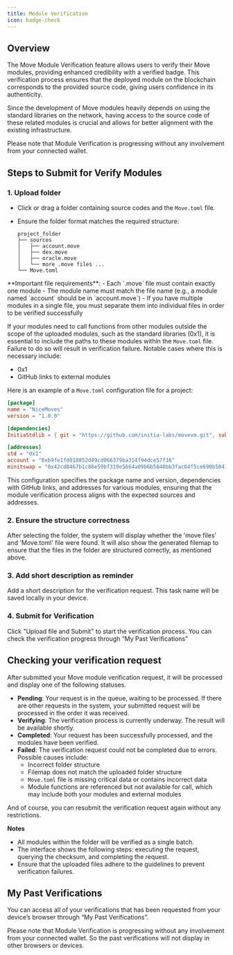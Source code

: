 ```yaml
---
title: Module Verification
icon: badge-check
---
```


## Overview

The Move Module Verification feature allows users to verify their Move modules, providing enhanced credibility with a verified badge. This verification process ensures that the deployed module on the blockchain corresponds to the provided source code, giving users confidence in its authenticity.

Since the development of Move modules heavily depends on using the standard libraries on the network, having access to the source code of these related modules is crucial and allows for better alignment with the existing infrastructure.

Please note that Module Verification is progressing without any involvement from your connected wallet.

## Steps to Submit for Verify Modules

### 1. Upload folder

- Click or drag a folder containing source codes and the `Move.toml` file.
- Ensure the folder format matches the required structure:
    
    ```arduino
    project_folder
    ├── sources
    │   ├── account.move
    │   ├── dex.move
    │   ├── oracle.move
    │   └── more .move files ...
    └── Move.toml
    ```

<Note>
**Important file requirements**:
- Each `.move` file must contain exactly one module
- The module name must match the file name (e.g., a module named `account` should be in `account.move`)
- If you have multiple modules in a single file, you must separate them into individual files in order to be verified successfully
</Note>

If your modules need to call functions from other modules outside the scope of the uploaded modules, such as the standard libraries (0x1), it is essential to include the paths to these modules within the `Move.toml` file. Failure to do so will result in verification failure. Notable cases where this is necessary include:

- 0x1
- GitHub links to external modules

Here is an example of a `Move.toml` configuration file for a project:

```toml
[package]
name = "NiceMoves"
version = "1.0.0"

[dependencies]
InitiaStdlib = { git = "https://github.com/initia-labs/movevm.git", subdir = "precompile/modules/initia_stdlib", rev = "9afe29f1040f488e087d67bdc1befb6592b5d4b7" }

[addresses]
std = "0x1"
account = "0xb9fe1fd018852d49cd066379ba314f94dce57f16"
minitswap = "0x42cd8467b1c86e59bf319e5664a09b6b5840bb3fac64f5ce690b5041c530565a"
```

This configuration specifies the package name and version, dependencies with GitHub links, and addresses for various modules, ensuring that the module verification process aligns with the expected sources and addresses.

### 2. Ensure the structure correctness

After selecting the folder, the system will display whether the 'move files' and 'Move.toml' file were found. It will also show the generated filemap to ensure that the files in the folder are structured correctly, as mentioned above. 

### 3. Add short description as reminder

Add a short description for the verification request. This task name will be saved locally in your device.

### 4. Submit for Verification

Click "Upload file and Submit" to start the verification process. You can check the verification progress through “My Past Verifications”

## Checking your verification request

After submitted your Move module verification request, it will be processed and display one of the following statuses.

- **Pending**: Your request is in the queue, waiting to be processed. If there are other requests in the system, your submitted request will be processed in the order it was received.
- **Verifying**: The verification process is currently underway. The result will be available shortly.
- **Completed**: Your request has been successfully processed, and the modules have been verified.
- **Failed**: The verification request could not be completed due to errors. Possible causes include:
    - Incorrect folder structure
    - Filemap does not match the uploaded folder structure
    - `Move.toml` file is missing critical data or contains incorrect data
    - Module functions are referenced but not available for call, which may include both your modules and external modules

And of course, you can resubmit the verification request again without any restrictions.

**Notes**

- All modules within the folder will be verified as a single batch.
- The interface shows the following steps: executing the request, querying the checksum, and completing the request.
- Ensure that the uploaded files adhere to the guidelines to prevent verification failures.

## My Past Verifications

You can access all of your verifications that has been requested from your device’s browser through “My Past Verifications”. 

Please note that Module Verification is progressing without any involvement from your connected wallet. So the past verifications will not display in other browsers or devices.
